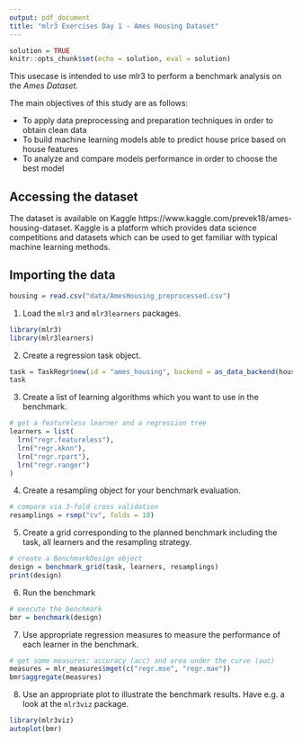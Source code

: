 ```yaml
---
output: pdf_document
title: "mlr3 Exercises Day 1 - Ames Housing Dataset"
---
```

```r
solution = TRUE
knitr::opts_chunk$set(echo = solution, eval = solution)
```

This usecase is intended to use mlr3 to perform a benchmark analysis on the _Ames Dataset_.

The main objectives of this study are as follows:

- To apply data preprocessing and preparation techniques in order to obtain clean data
- To build machine learning models able to predict house price based on house features
- To analyze and compare models performance in order to choose the best model

## Accessing the dataset

The dataset is available on Kaggle https://www.kaggle.com/prevek18/ames-housing-dataset.
Kaggle is a platform which provides data science competitions and datasets which can be used to get familiar with typical machine learning methods.

## Importing the data

```r
housing = read.csv("data/AmesHousing_preprocessed.csv")
```

1. Load the `mlr3` and `mlr3learners` packages.

```r
library(mlr3)
library(mlr3learners)
```

2. Create a regression task object.

```r
task = TaskRegr$new(id = "ames_housing", backend = as_data_backend(housing), target = "SalePrice")
task
```

3. Create a list of learning algorithms which you want to use in the benchmark.

```r
# get a featureless learner and a regression tree
learners = list(
  lrn("regr.featureless"),
  lrn("regr.kknn"),
  lrn("regr.rpart"),
  lrn("regr.ranger")
)
```

4. Create a resampling object for your benchmark evaluation.

```r
# compare via 3-fold cross validation
resamplings = rsmp("cv", folds = 10)
```

5. Create a grid corresponding to the planned benchmark including the task, all learners and the resampling strategy.

```r
# create a BenchmarkDesign object
design = benchmark_grid(task, learners, resamplings)
print(design)
```

6. Run the benchmark

```r
# execute the benchmark
bmr = benchmark(design)
```

7. Use appropriate regression measures to measure the performance of each learner in the benchmark.

```r
# get some measures: accuracy (acc) and area under the curve (auc)
measures = mlr_measures$mget(c("regr.mse", "regr.mae"))
bmr$aggregate(measures)
```

8. Use an appropriate plot to illustrate the benchmark results.
Have e.g. a look at the `mlr3viz` package.

```r
library(mlr3viz)
autoplot(bmr)
```



